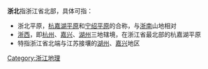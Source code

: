 '''浙北'''指浙江省北部，具体可指：
*浙北平原，[[杭嘉湖平原|杭嘉湖平原]]和[[宁绍平原|宁绍平原]]的合称，与[[浙南|浙南]]山地相对
*[[浙西|浙西]]，即[[杭州|杭州]]、[[嘉兴|嘉兴]]、[[湖州|湖州]]三地辖境，在浙江省最北部的杭嘉湖平原
*特指浙江省北端与江苏接壤的[[湖州|湖州]]、[[嘉兴|嘉兴]]地区

{{Disambiguation}}
[[Category:浙江地理|Category:浙江地理]]